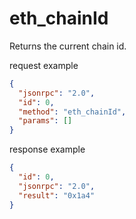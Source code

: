 # eth_chainId

Returns the current chain id.

request example

```json
{
  "jsonrpc": "2.0",
  "id": 0,
  "method": "eth_chainId",
  "params": []
}
```

response example

```json
{
  "id": 0,
  "jsonrpc": "2.0",
  "result": "0x1a4"
}
```
